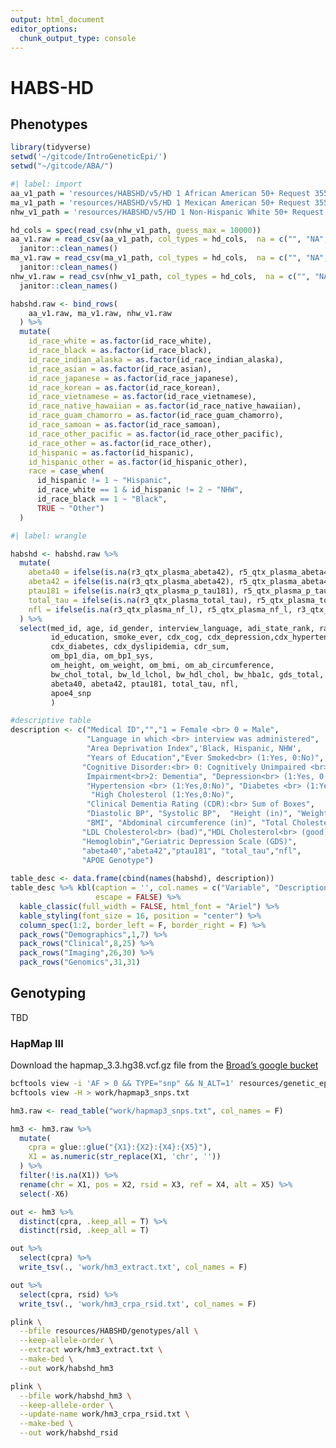 ```yaml
---
output: html_document
editor_options: 
  chunk_output_type: console
---
```

# HABS-HD {.unnumbered}

## Phenotypes
```r
library(tidyverse)
setwd('~/gitcode/IntroGeneticEpi/')
setwd("~/gitcode/ABA/")
```

```r
#| label: import
aa_v1_path = 'resources/HABSHD/v5/HD 1 African American 50+ Request 355.csv'
ma_v1_path = 'resources/HABSHD/v5/HD 1 Mexican American 50+ Request 355.csv'
nhw_v1_path = 'resources/HABSHD/v5/HD 1 Non-Hispanic White 50+ Request 355.csv'

hd_cols = spec(read_csv(nhw_v1_path, guess_max = 10000))
aa_v1.raw = read_csv(aa_v1_path, col_types = hd_cols,  na = c("", "NA", "9999", "-9999", "-8888", "-777777", '-888888', '-999999')) %>%
  janitor::clean_names() 
ma_v1.raw = read_csv(ma_v1_path, col_types = hd_cols,  na = c("", "NA", "9999", "-9999", "-8888", "-777777", '-888888', '-999999')) %>%
  janitor::clean_names() 
nhw_v1.raw = read_csv(nhw_v1_path, col_types = hd_cols,  na = c("", "NA", "9999", "-9999", "-8888", "-777777", '-888888', '-999999')) %>%
  janitor::clean_names() 

habshd.raw <- bind_rows(
    aa_v1.raw, ma_v1.raw, nhw_v1.raw
  ) %>%
  mutate(
    id_race_white = as.factor(id_race_white),
    id_race_black = as.factor(id_race_black),
    id_race_indian_alaska = as.factor(id_race_indian_alaska),
    id_race_asian = as.factor(id_race_asian),
    id_race_japanese = as.factor(id_race_japanese),
    id_race_korean = as.factor(id_race_korean),
    id_race_vietnamese = as.factor(id_race_vietnamese),
    id_race_native_hawaiian = as.factor(id_race_native_hawaiian),
    id_race_guam_chamorro = as.factor(id_race_guam_chamorro),
    id_race_samoan = as.factor(id_race_samoan),
    id_race_other_pacific = as.factor(id_race_other_pacific),
    id_race_other = as.factor(id_race_other),
    id_hispanic = as.factor(id_hispanic),
    id_hispanic_other = as.factor(id_hispanic_other), 
    race = case_when(
      id_hispanic != 1 ~ "Hispanic", 
      id_race_white == 1 & id_hispanic != 2 ~ "NHW", 
      id_race_black == 1 ~ "Black",
      TRUE ~ "Other")
  )
```

```r
#| label: wrangle

habshd <- habshd.raw %>%
  mutate(
    abeta40 = ifelse(is.na(r3_qtx_plasma_abeta42), r5_qtx_plasma_abeta40, r3_qtx_plasma_abeta40), 
    abeta42 = ifelse(is.na(r3_qtx_plasma_abeta42), r5_qtx_plasma_abeta42, r3_qtx_plasma_abeta42), 
    ptau181 = ifelse(is.na(r3_qtx_plasma_p_tau181), r5_qtx_plasma_p_tau181, r3_qtx_plasma_p_tau181), 
    total_tau = ifelse(is.na(r3_qtx_plasma_total_tau), r5_qtx_plasma_total_tau, r3_qtx_plasma_total_tau), 
    nfl = ifelse(is.na(r3_qtx_plasma_nf_l), r5_qtx_plasma_nf_l, r3_qtx_plasma_nf_l)
  ) %>%
  select(med_id, age, id_gender, interview_language, adi_state_rank, race, 
         id_education, smoke_ever, cdx_cog, cdx_depression,cdx_hypertension, 
         cdx_diabetes, cdx_dyslipidemia, cdr_sum, 
         om_bp1_dia, om_bp1_sys,
         om_height, om_weight, om_bmi, om_ab_circumference,
         bw_chol_total, bw_ld_lchol, bw_hdl_chol, bw_hba1c, gds_total,
         abeta40, abeta42, ptau181, total_tau, nfl,
         apoe4_snp
         )

#descriptive table
description <- c("Medical ID","","1 = Female <br> 0 = Male",
                 "Language in which <br> interview was administered", 
                 "Area Deprivation Index",'Black, Hispanic, NHW', 
                 "Years of Education","Ever Smoked<br> (1:Yes, 0:No)",
                "Cognitive Disorder:<br> 0: Cognitively Unimpaired <br>1:Mild Cognitive   
                 Impairment<br>2: Dementia", "Depression<br> (1:Yes, 0:No)",
                 "Hypertension <br> (1:Yes,0:No)", "Diabetes <br> (1:Yes,0:No)",
                  "High Cholesterol (1:Yes,0:No)", 
                 "Clinical Dementia Rating (CDR):<br> Sum of Boxes", 
                 "Diastolic BP", "Systolic BP",  "Height (in)", "Weight (lbs)",
                 "BMI", "Abdominal circumference (in)", "Total Cholesterol",
                "LDL Cholesterol<br> (bad)","HDL Cholesterol<br> (good)",
                "Hemoglobin","Geriatric Depression Scale (GDS)",
                "abeta40","abeta42","ptau181", "total_tau","nfl",
                "APOE Genotype")
                 
table_desc <- data.frame(cbind(names(habshd), description))
table_desc %>% kbl(caption = '', col.names = c("Variable", "Description"),
                   escape = FALSE) %>% 
  kable_classic(full_width = FALSE, html_font = "Ariel") %>% 
  kable_styling(font_size = 16, position = "center") %>% 
  column_spec(1:2, border_left = F, border_right = F) %>% 
  pack_rows("Demographics",1,7) %>% 
  pack_rows("Clinical",8,25) %>% 
  pack_rows("Imaging",26,30) %>% 
  pack_rows("Genomics",31,31) 
```



## Genotyping 

TBD

### HapMap III

Download the hapmap_3.3.hg38.vcf.gz file from the [Broad's google bucket](https://console.cloud.google.com/storage/browser/genomics-public-data/resources/broad/hg38/v0;tab=objects?prefix=&forceOnObjectsSortingFiltering=false)

```bash
bcftools view -i 'AF > 0 && TYPE="snp" && N_ALT=1' resources/genetic_epi/resources_broad_hg38_v0_hapmap_3.3.hg38.vcf | \
bcftools view -H > work/hapmap3_snps.txt
```


```r
hm3.raw <- read_table("work/hapmap3_snps.txt", col_names = F)

hm3 <- hm3.raw %>%
  mutate(
    cpra = glue::glue("{X1}:{X2}:{X4}:{X5}"), 
    X1 = as.numeric(str_replace(X1, 'chr', ''))
  ) %>%
  filter(!is.na(X1)) %>%
  rename(chr = X1, pos = X2, rsid = X3, ref = X4, alt = X5) %>%
  select(-X6)

out <- hm3 %>% 
  distinct(cpra, .keep_all = T) %>%
  distinct(rsid, .keep_all = T) 

out %>% 
  select(cpra) %>%
  write_tsv(., 'work/hm3_extract.txt', col_names = F) 

out %>% 
  select(cpra, rsid) %>%
  write_tsv(., 'work/hm3_crpa_rsid.txt', col_names = F) 

```

```bash
plink \
  --bfile resources/HABSHD/genotypes/all \
  --keep-allele-order \
  --extract work/hm3_extract.txt \
  --make-bed \
  --out work/habshd_hm3

plink \
  --bfile work/habshd_hm3 \
  --keep-allele-order \
  --update-name work/hm3_crpa_rsid.txt \
  --make-bed \
  --out work/habshd_rsid


 
```








































